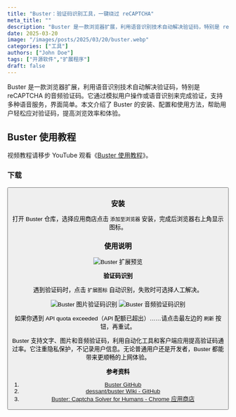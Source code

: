 ```yaml
---
title: "Buster：验证码识别工具，一键绕过 reCAPTCHA"
meta_title: ""
description: "Buster 是一款浏览器扩展，利用语音识别技术自动解决验证码，特别是 reCAPTCHA 的音频验证码。它通过模拟用户操作或语音识别来完成验证，支持多种语音服务，界面简单。本文介绍了 Buster 的安装、配置和使用方法，帮助用户轻松应对验证码，提高浏览效率和体验。"
date: 2025-03-20
image: "/images/posts/2025/03/20/buster.webp"
categories: ["工具"]
authors: ["John Doe"]
tags: ["开源软件","扩展程序"]
draft: false
---
```


Buster 是一款浏览器扩展，利用语音识别技术自动解决验证码，特别是 reCAPTCHA 的音频验证码。它通过模拟用户操作或语音识别来完成验证，支持多种语音服务，界面简单。本文介绍了 Buster 的安装、配置和使用方法，帮助用户轻松应对验证码，提高浏览效率和体验。

## Buster 使用教程

<Notice type="tip">视频教程请移步 YouTube 观看《[Buster 使用教程](https://youtu.be/YOS9jgGcbK0)》。</Notice>

### 下载

<Button label="Buster 下载" link="https://github.com/dessant/buster/releases" style="solid" />

### 安装

打开 Buster 仓库，选择应用商店点击 `添加至浏览器` 安装，完成后浏览器右上角显示图标。

### 使用说明

<Image
    src="/images/posts/2025/03/20/buster-preview.webp"
    alt="Buster 扩展预览"
/>

**验证码识别**

遇到验证码时，点击 `扩展图标` 自动识别，失败时可选择人工解决。

<Image
    src="/images/posts/2025/03/20/buster-tu-pian-yan-zheng-ma-shi-bie.webp"
    alt="Buster 图片验证码识别"
/>
<Image
    src="/images/posts/2025/03/20/buster-yin-pin-yan-zheng-ma-shi-bie.webp"
    alt="Buster 音频验证码识别"
/>

<Notice type="info">如果你遇到 APl quota exceeded（APl 配额已超出）……请点击最左边的 `刷新` 按钮，再重试。</Notice>

Buster 支持文字、图片和音频验证码，利用自动化工具和客户端应用提高验证码通过率。它注重隐私保护，不记录用户信息。无论普通用户还是开发者，Buster 都能带来更顺畅的上网体验。

**参考资料**

1. [Buster GitHub](https://github.com/dessant/buster)
2. [dessant/buster Wiki - GitHub](https://github.com/dessant/buster/wiki)
3. [Buster: Captcha Solver for Humans - Chrome 应用商店](https://chromewebstore.google.com/detail/buster-captcha-solver-for/mpbjkejclgfgadiemmefgebjfooflfhl)